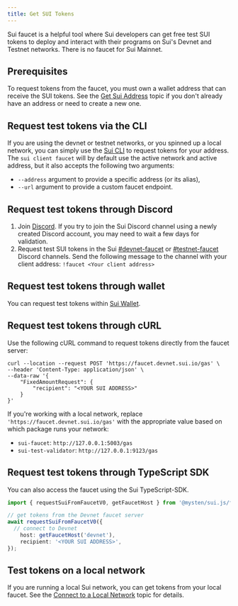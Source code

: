 ```yaml
---
title: Get SUI Tokens
---
```


Sui faucet is a helpful tool where Sui developers can get free test SUI tokens to deploy and interact with their programs on Sui's Devnet and Testnet networks. There is no faucet for Sui Mainnet.

## Prerequisites

To request tokens from the faucet, you must own a wallet address that can receive the SUI tokens. See the [Get Sui Address](./get-address.mdx) topic if you don't already have an address or need to create a new one.

## Request test tokens via the CLI 
If you are using the devnet or testnet networks, or you spinned up a local network, you can simply use the [Sui CLI](https://docs.sui.io/guides/developer/getting-started/sui-install) to request tokens for your address. The `sui client faucet` will by default use the active network and active address, but it also accepts the following two arguments:
- `--address` argument to provide a specific address (or its alias),
- `--url` argument to provide a custom faucet endpoint.

## Request test tokens through Discord

1. Join [Discord](https://discord.gg/sui).
   If you try to join the Sui Discord channel using a newly created Discord account, you may need to wait a few days for validation.
1. Request test SUI tokens in the Sui [#devnet-faucet](https://discord.com/channels/916379725201563759/971488439931392130) or [#testnet-faucet](https://discord.com/channels/916379725201563759/1037811694564560966) Discord channels. Send the following message to the channel with your client address:
   `!faucet <Your client address>`

## Request test tokens through wallet

You can request test tokens within [Sui Wallet](https://github.com/MystenLabs/mysten-app-docs/blob/main/mysten-sui-wallet.md#add-sui-tokens-to-your-sui-wallet).

## Request test tokens through cURL

Use the following cURL command to request tokens directly from the faucet server:

```
curl --location --request POST 'https://faucet.devnet.sui.io/gas' \
--header 'Content-Type: application/json' \
--data-raw '{
    "FixedAmountRequest": {
        "recipient": "<YOUR SUI ADDRESS>"
    }
}'
```

If you're working with a local network, replace `'https://faucet.devnet.sui.io/gas'` with the appropriate value based on which package runs your network:

- `sui-faucet`: `http://127.0.0.1:5003/gas`
- `sui-test-validator`: `http://127.0.0.1:9123/gas`

## Request test tokens through TypeScript SDK

You can also access the faucet using the Sui TypeScript-SDK.

```typescript
import { requestSuiFromFaucetV0, getFaucetHost } from '@mysten/sui.js/faucet';

// get tokens from the Devnet faucet server
await requestSuiFromFaucetV0({
  // connect to Devnet
	host: getFaucetHost('devnet'),
	recipient: '<YOUR SUI ADDRESS>',
});
```

## Test tokens on a local network

If you are running a local Sui network, you can get tokens from your local faucet. See the [Connect to a Local Network](./local-network.mdx#use-the-local-faucet) topic for details.
